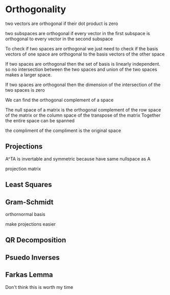 # Orthogonality

two vectors are orthogonal if their dot product is zero

two subspaces are orthogonal if every vector in the first subspace is orthogonal to every vector in the second subspace

To check if two spaces are orthogonal we just need to check if the basis vectors of one space are orthogonal to the basis vectors of the other space

If two spaces are orthogonal then the set of basis is linearly independent. so no intersection between the two spaces and union of the two spaces makes a larger space.

If two spaces are orthogonal then the dimension of the intersection of the two spaces is zero

We can find the orthogonal complement of a space

The null space of a matrix is the orthogonal complement of the row space of the matrix or the column space of the transpose of the matrix
Together the entire space can be spanned

the compliment of the compliment is the original space

## Projections

A^TA is invertable and symmetric because have same nullspace as A

projection matrix

## Least Squares

## Gram-Schmidt

orthornormal basis

make projections easier

## QR Decomposition

## Psuedo Inverses

## Farkas Lemma

Don't think this is worth my time
